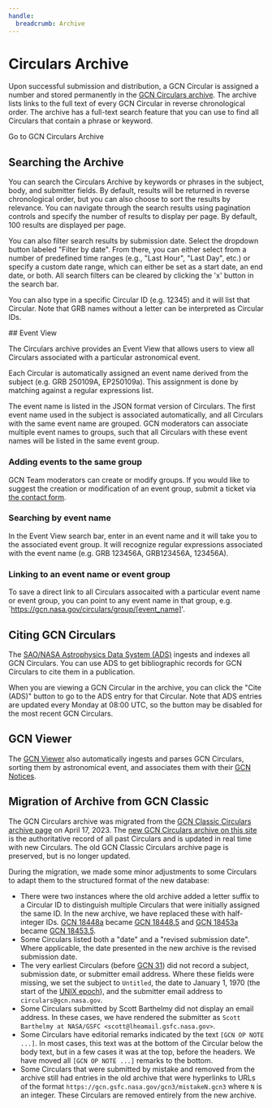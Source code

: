 ```yaml
---
handle:
  breadcrumb: Archive
---
```




# Circulars Archive

Upon successful submission and distribution, a GCN Circular is assigned a number and stored permanently in the [GCN Circulars archive](/circulars). The archive lists links to the full text of every GCN Circular in reverse chronological order. The archive has a full-text search feature that you can use to find all Circulars that contain a phrase or keyword.

<Link to="/circulars" className="usa-button">
  Go to GCN Circulars Archive
</Link>

## Searching the Archive

You can search the Circulars Archive by keywords or phrases in the subject, body, and submitter fields. By default, results will be returned in reverse chronological order, but you can also choose to sort the results by relevance. You can navigate through the search results using pagination controls and specify the number of results to display per page. By default, 100 results are displayed per page.

You can also filter search results by submission date. Select the dropdown button labeled "Filter by date". From there, you can either select from a number of predefined time ranges (e.g., "Last Hour", "Last Day", etc.) or specify a custom date range, which can either be set as a start date, an end date, or both. All search filters can be cleared by clicking the 'x' button in the search bar.

You can also type in a specific Circular ID (e.g. 12345) and it will list that Circular. Note that GRB names without a letter can be interpreted as Circular IDs.

<WithFeature SYNONYMS>
## Event View

The Circulars archive provides an Event View that allows users to view all Circulars associated with a particular astronomical event.

Each Circular is automatically assigned an event name derived from the subject (e.g. GRB 250109A, EP250109a). This assignment is done by matching against a regular expressions list.

The event name is listed in the JSON format version of Circulars. The first event name used in the subject is associated automatically, and all Circulars with the same event name are grouped. GCN moderators can associate multiple event names to groups, such that all Circulars with these event names will be listed in the same event group.

### Adding events to the same group

GCN Team moderators can create or modify groups. If you would like to suggest the creation or modification of an event group, submit a ticket via [the contact form](/support).

### Searching by event name

In the Event View search bar, enter in an event name and it will take you to the associated event group. It will recognize regular expressions associated with the event name (e.g. GRB 123456A, GRB123456A, 123456A).

### Linking to an event name or event group

To save a direct link to all Circulars assocaited with a particular event name or event group, you can point to any event name in that group, e.g. `https://gcn.nasa.gov/circulars/group/[event_name]'.

</WithFeature>

## Citing GCN Circulars

The [SAO/NASA Astrophysics Data System (ADS)](https://ui.adsabs.harvard.edu) ingests and indexes all GCN Circulars. You can use ADS to get bibliographic records for GCN Circulars to cite them in a publication.

When you are viewing a GCN Circular in the archive, you can click the "Cite (ADS)" button to go to the ADS entry for that Circular. Note that ADS entries are updated every Monday at 08:00 UTC, so the button may be disabled for the most recent GCN Circulars.

## GCN Viewer

The [GCN Viewer](https://heasarc.gsfc.nasa.gov/wsgi-scripts/tach/gcn_v2/tach.wsgi/) also automatically ingests and parses GCN Circulars, sorting them by astronomical event, and associates them with their [GCN Notices](/notices).

## Migration of Archive from GCN Classic

The GCN Circulars archive was migrated from the [GCN Classic Circulars archive page](https://gcn.gsfc.nasa.gov/gcn3_archive.html) on April 17, 2023. The [new GCN Circulars archive on this site](/circulars) is the authoritative record of all past Circulars and is updated in real time with new Circulars. The old GCN Classic Circulars archive page is preserved, but is no longer updated.

During the migration, we made some minor adjustments to some Circulars to adapt them to the structured format of the new database:

- There were two instances where the old archive added a letter suffix to a Circular ID to distinguish multiple Circulars that were initially assigned the same ID. In the new archive, we have replaced these with half-integer IDs. [GCN 18448a](https://gcn.gsfc.nasa.gov/gcn3/18448a.gcn3) became [GCN 18448.5](/circulars/18448.5) and [GCN 18453a](https://gcn.gsfc.nasa.gov/gcn3/18453a.gcn3) became [GCN 18453.5](/circulars/18448.5).
- Some Circulars listed both a "date" and a "revised submission date". Where applicable, the date presented in the new archive is the revised submission date.
- The very earliest Circulars (before [GCN 31](/circulars/31)) did not record a subject, submission date, or submitter email address. Where these fields were missing, we set the subject to `Untitled`, the date to January 1, 1970 (the start of the [UNIX epoch](https://developer.mozilla.org/en-US/docs/Glossary/Unix_time)), and the submitter email address to `circulars@gcn.nasa.gov`.
- Some Circulars submitted by Scott Barthelmy did not display an email address. In these cases, we have rendered the submitter as `Scott Barthelmy at NASA/GSFC <scott@lheamail.gsfc.nasa.gov>`.
- Some Circulars have editorial remarks indicated by the text `[GCN OP NOTE ...]`. In most cases, this text was at the bottom of the Circular below the body text, but in a few cases it was at the top, before the headers. We have moved all `[GCN OP NOTE ...]` remarks to the bottom.
- Some Circulars that were submitted by mistake and removed from the archive still had entries in the old archive that were hyperlinks to URLs of the format `https://gcn.gsfc.nasa.gov/gcn3/mistakeN.gcn3` where `N` is an integer. These Circulars are removed entirely from the new archive.
